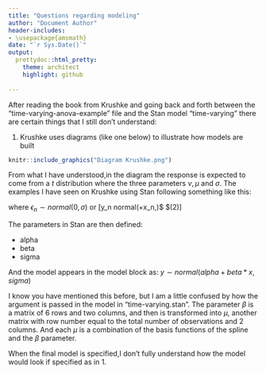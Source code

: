 ```yaml
---
title: "Questions regarding modeling"
author: "Document Author"
header-includes:
- \usepackage{amsmath}
date: "`r Sys.Date()`"
output:
  prettydoc::html_pretty:
    theme: architect
    highlight: github
    
---
```


After reading the book from Krushke and going back and forth between the "time-varying-anova-example" file and the Stan model "time-varying" there are certain things that I still don't understand:

1. Krushke uses diagrams (like one below) to illustrate how models are built
```r
knitr::include_graphics("Diagram Krushke.png")
```

From what I have understood,in the diagram the response is expected to come from a $t$ distribution where the three parameters $\nu,\mu$ and $\sigma$.
The examples I have seen on Krushke using Stan following something like this:

\begin{align}
y_n=\alpha+\beta*x_n+\epsilon_n \tag{1}\\
\end{align}

where $\epsilon_n \sim normal(0,\sigma)$ 
or \[y_n \sim normal(\alpha+\beta x_n,\sigma)$ $(2)\]

The parameters in Stan are then defined:

* alpha
* beta 
* sigma

And the model appears in the model block as:
$y\sim normal(alpha+beta*x,sigma)$

I know you have mentioned this before, but I am a little confused by how the argument is passed in the model in "time-varying.stan". The parameter $\beta$ is a matrix of 6 rows and two columns, and then is transformed into $\mu$, another matrix with row number equal to the total number of observations and 2 columns. And each $\mu$ is a combination of the basis functions of the spline and the $\beta$ parameter.

When the final model is specified,I don't fully understand how the model would look if specified as in $1$.
